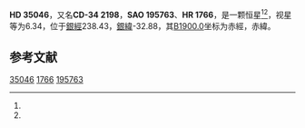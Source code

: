 {{Starbox begin
| name = HD 35046
}}
{{Starbox observe
| epoch = [[J2000.0|J2000.0]]
| constell = {{星座名待查}}<ref name=SIMBAD>{{cite web
 | url=http://simbad.u-strasbg.fr/simbad/sim-id?Ident=HR+1766
 | title=Pulsating variable Star
 | publisher=Centre de Données astronomiques de Strasbourg
 | work=SIMBAD
 | accessdate=2012-07-13
 | archive-date=2016-03-16
 | archive-url=https://web.archive.org/web/20160316160621/http://simbad.u-strasbg.fr/simbad/sim-id?Ident=HR+1766
 | dead-url=no
 }}</ref><ref name=DATA>{{cite web
 | url=http://vizier.u-strasbg.fr/viz-bin/VizieR-5?-out.add=.&-source=5050&-corr=PK=HR&-out.max=9999&HR=1766
 | title=VizieR Detailed Page
 | accessdate=2012-07-13
 | archive-date=2019-02-16
 | archive-url=https://web.archive.org/web/20190216110054/http://vizier.u-strasbg.fr/viz-bin/VizieR-5?-out.add=.&-source=5050&-corr=PK=HR&-out.max=9999&HR=1766
 | dead-url=no
 }}</ref>
| 星官 = 
| ra = {{RA|5|20|20.6}}<ref name=SIMBAD /><ref name=DATA />
| dec = {{DEC|-34|41|56}}<ref name=SIMBAD /><ref name=DATA />
| appmag_v = 6.34<ref name=SIMBAD /><ref name=DATA />
}}
{{Starbox character
| class = F2IV-V<ref name=SIMBAD /><ref name=DATA />
| b-v = 0.33<ref name=SIMBAD /><ref name=DATA />
| u-b = 0.14<ref name=SIMBAD /><ref name=DATA />
| r-i = <ref name=SIMBAD /><ref name=DATA />
| variable = 
}}
{{Starbox astrometry
| radial_v = 0.14
| prop_mo_ra = -10
| parallax = 
| p_error = 
}}
{{Starbox catalog
| names =CD-34 2198，[[SAO星表|SAO]] 195763，[[HD星表|HD]] 35046，[[HR星表|HR]] 1766}}
{{Starbox reference |Simbad=HR+1766}}
{{Starbox end}}

'''HD 35046'''，又名'''CD-34 2198'''，'''SAO 195763'''、'''HR 1766'''，是一颗恒星<ref name=SIMBAD /><ref name=DATA />，视星等为6.34，位于[[銀道座標系|銀經]]238.43，[[銀道座標系|銀緯]]-32.88，其[[B1900.0|B1900.0]]坐标为赤經{{RA|5|16|44.5}}，赤緯{{DEC|-34|-32.88|57}}。

== 参考文献 ==
{{reflist}}

{{star-stub}}

[[Category:HD和HDE天體|35046]]
[[Category:HR天體|1766]]
[[Category:SAO天體|195763]]